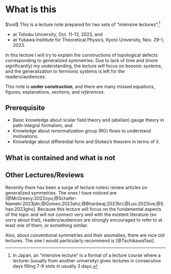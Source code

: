 # What is this {.unnumbered}

$\vol$
This is a lecture note prepared for two sets of "intensive lectures":[^1]

* at Tohoku University, Oct. 11-13, 2023, and
* at Yukawa Insititute for Theoretical Physics, Kyoto University, Nov. 29-1, 2023.

In this lecture I will try to explain the constructions of topological defects corresponding to generalized symmetries.
Due to lack of time and (more significantly) my understanding, the lecture will focus on bosonic systems, and the generalization to fermionic systems is left for the readers/audiences.

[^1]: In Japan, an "intensive lecture" is a format of a lecture course where a lecturer (usually from another university) gives lectures in consecutive days filling 7-9 slots in usually 3 days.

::: {.callout-warning}
This note is **under construction**, and there are many missed equations, figures, explanations, sections, and *references*. 
:::

## Prerequisite
* Basic knowledge about scalar field theory and (abelian) gauge theory in path-integral formalism, and
* Knowledge about renormalization group (RG) flows to understand motivations.
* Knowledge about differential form and Stokes's theorem in terms of it.

## What is contained and what is not

## Other Lectures/Reviews

Recently there has been a surge of lecture notes/ review articles on generalized symmetries. 
The ones I have noticed are [@McGreevy:2022oyu;@Schafer-Nameki:2023jdn;@Gomes:2023ahz;@Bhardwaj:2023kri;@Luo:2023ive;@Shao:2023gho].
Because this lecture will focus on the fundamental aspects of the topic and will not connect very well with the existent literature (so sorry about that), readers/audiences are strongly encouraged to refer to at least one of them, or something similar.

Also, about conventional symmetries and their anomalies, there are nice old lectures. The one I would particularly recommend is [@TachikawaTasi].
